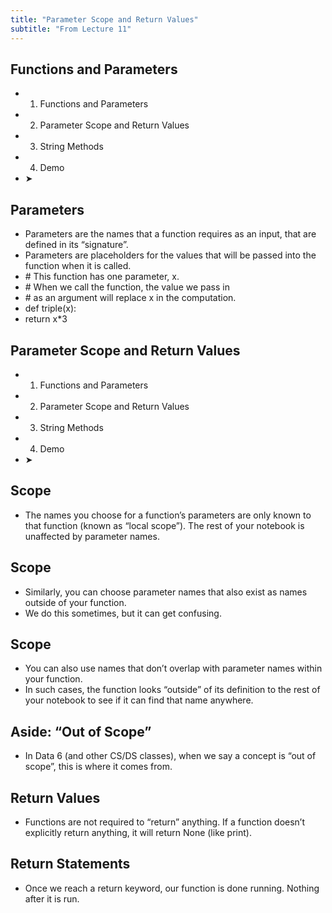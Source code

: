```yaml
---
title: "Parameter Scope and Return Values"
subtitle: "From Lecture 11"
---
```


## Functions and Parameters

- 1. Functions and Parameters
- 2. Parameter Scope and Return Values
- 3. String Methods
- 4. Demo
- ➤

## Parameters

- Parameters are the names that a function requires as an input, that are defined in its “signature”.
- Parameters are placeholders for the values that will be passed into the function when it is called.
- \# This function has one parameter, x.
- \# When we call the function, the value we pass in
- \# as an argument will replace x in the computation.
- def triple(x):
- return x\*3

## Parameter Scope and Return Values

- 1. Functions and Parameters
- 2. Parameter Scope and Return Values
- 3. String Methods
- 4. Demo
- ➤

## Scope

- The names you choose for a function’s parameters are only known to that function (known as “local scope”). The rest of your notebook is unaffected by parameter names.

## Scope

- Similarly, you can choose parameter names that also exist as names outside of your function.
- We do this sometimes, but it can get confusing.

## Scope

- You can also use names that don’t overlap with parameter names within your function.
- In such cases, the function looks “outside” of its definition to the rest of your notebook to see if it can find that name anywhere.

## Aside: “Out of Scope”

- In Data 6 (and other CS/DS classes), when we say a concept is “out of scope”, this is where it comes from.

## Return Values

- Functions are not required to “return” anything. If a function doesn’t explicitly return anything, it will return None (like print).

## Return Statements

- Once we reach a return keyword, our function is done running. Nothing after it is run.


